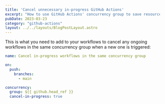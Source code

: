 ```yaml
---
title: 'Cancel unnecessary in-progress GitHub Actions'
excerpt: "How to use GitHub Actions' concurrency group to save resources by canceling unnecessary in-progress workflows."
pubDate: 2023-03-23
category: "github-actions"
layout: ../../layouts/BlogPostLayout.astro
---
```


This is what you need to add to your workflows to cancel any ongoing workflows in the same concurrency group when a new one is triggered:

```yaml:cancel-in-progress.yml
name: Cancel in-progress workflows in the same concurrency group

on:
  push:
    branches:
      - main

concurrency:
  group: ${{ github.head_ref }}
  cancel-in-progress: true
```
